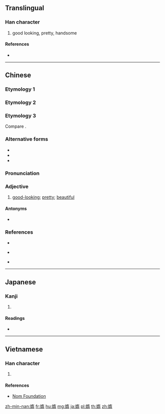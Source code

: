 ==Translingual==

===Han character===
{{Han char|rn=38|rad=女|as=09|sn=12|four=|canj=VKMB|ids=⿰女⿱左月}}

# {{lb|zh|Min Nan}} good looking, pretty, handsome

====References====
* {{Han ref|kx=0267.200|dkj=06525|dj=0534.190|hdz=21064.100|uh=5AA0|ud=23200}}

----

==Chinese==

===Etymology 1===
{{zh-see|嫷|v}}

===Etymology 2===
{{zh-see|惰|v}}

===Etymology 3===
{{zh-forms}}

Compare {{etyl|th|-}} {{m|th|สวย||beautiful}}.

===Alternative forms===
* {{zh-l|美|tr=-}}
* {{zh-l|水|tr=-}}
* {{zh-l|秀|tr=-}}

===Pronunciation===
{{zh-pron
|mn=súi
|mc=
|oc=
|cat=a
}}

===Adjective===
{{zh-adj}}

# {{lb|zh|Min Nan}} [[good-looking]]; [[pretty]]; [[beautiful]]

====Antonyms====
* {{zh-l|䆀|bái}}

===References===
* {{R:twedu|B00708-004}}
* {{qualifier|Min Nan}} {{thcwd|8310}}
* {{qualifier|Min Nan}} {{thcwda|313}}

----

==Japanese==

===Kanji===
{{ja-kanji|grade=|rs=女09}}

# {{defn|lang=ja|sort=女09}}

====Readings====
* {{ja-readings|on=[[た]] (ta), [[だ]] (da), [[な]] (na), [[ら]] (ra)|kun=[[みめよい]] (mimeyoi), [[おこたる]] (okotaru), [[みめよいさま]] (mimeyoisama)}}

----

==Vietnamese==

===Han character===
{{vi-readings|rs=女09|hanviet=[[thoã]]}}

# {{defn|lang=vi|sort=女09}}

====References====
* [http://nomfoundation.org/common/nom_details.php?codepoint=5aa0 Nom Foundation]

[[zh-min-nan:媠]]
[[fr:媠]]
[[hu:媠]]
[[mg:媠]]
[[ja:媠]]
[[pl:媠]]
[[th:媠]]
[[zh:媠]]